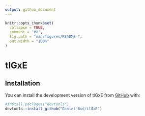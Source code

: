 ```yaml
---
output: github_document
---
```


<!-- README.md is generated from README.Rmd. Please edit that file -->

```r
knitr::opts_chunk$set(
  collapse = TRUE,
  comment = "#>",
  fig.path = "man/figures/README-",
  out.width = "100%"
)
```

# tlGxE

<!-- badges: start -->
<!-- badges: end -->


## Installation

You can install the development version of tlGxE from [GitHub](https://github.com/) with:

```r
#install.packages("devtools")
devtools::install_github("Daniel-Rud/tlGxE")
```
